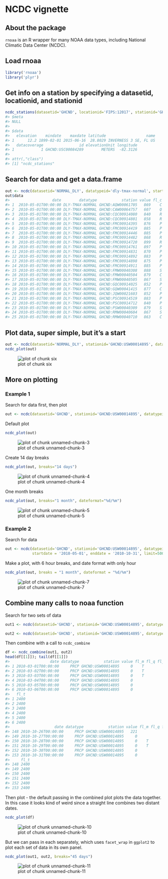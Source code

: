 <!--
%\VignetteEngine{knitr::knitr}
%\VignetteIndexEntry{ncdc vignette}
%\VignetteEncoding{UTF-8}
-->



NCDC vignette
======

## About the package

`rnoaa` is an R wrapper for many NOAA data types, including National Climatic Data Center (NCDC).

## Load rnoaa


```r
library('rnoaa')
library('plyr')
```

## Get info on a station by specifying a datasetid, locationid, and stationid


```r
ncdc_stations(datasetid='GHCND', locationid='FIPS:12017', stationid='GHCND:USC00084289')
#> $meta
#> NULL
#> 
#> $data
#>   elevation    mindate    maxdate latitude                  name
#> 1      12.2 1899-02-01 2015-06-16  28.8029 INVERNESS 3 SE, FL US
#>   datacoverage                id elevationUnit longitude
#> 1            1 GHCND:USC00084289        METERS  -82.3126
#> 
#> attr(,"class")
#> [1] "ncdc_stations"
```

## Search for data and get a data.frame


```r
out <- ncdc(datasetid='NORMAL_DLY', datatypeid='dly-tmax-normal', startdate = '2010-05-01', enddate = '2010-05-10')
out$data
#>                   date        datatype           station value fl_c
#> 1  2010-05-01T00:00:00 DLY-TMAX-NORMAL GHCND:AQW00061705   869    C
#> 2  2010-05-01T00:00:00 DLY-TMAX-NORMAL GHCND:CAW00064757   607    Q
#> 3  2010-05-01T00:00:00 DLY-TMAX-NORMAL GHCND:CQC00914080   840    R
#> 4  2010-05-01T00:00:00 DLY-TMAX-NORMAL GHCND:CQC00914801   858    R
#> 5  2010-05-01T00:00:00 DLY-TMAX-NORMAL GHCND:FMC00914395   876    P
#> 6  2010-05-01T00:00:00 DLY-TMAX-NORMAL GHCND:FMC00914419   885    P
#> 7  2010-05-01T00:00:00 DLY-TMAX-NORMAL GHCND:FMC00914446   885    P
#> 8  2010-05-01T00:00:00 DLY-TMAX-NORMAL GHCND:FMC00914482   868    R
#> 9  2010-05-01T00:00:00 DLY-TMAX-NORMAL GHCND:FMC00914720   899    R
#> 10 2010-05-01T00:00:00 DLY-TMAX-NORMAL GHCND:FMC00914761   897    P
#> 11 2010-05-01T00:00:00 DLY-TMAX-NORMAL GHCND:FMC00914831   870    P
#> 12 2010-05-01T00:00:00 DLY-TMAX-NORMAL GHCND:FMC00914892   883    P
#> 13 2010-05-01T00:00:00 DLY-TMAX-NORMAL GHCND:FMC00914898   875    P
#> 14 2010-05-01T00:00:00 DLY-TMAX-NORMAL GHCND:FMC00914911   885    P
#> 15 2010-05-01T00:00:00 DLY-TMAX-NORMAL GHCND:FMW00040308   888    S
#> 16 2010-05-01T00:00:00 DLY-TMAX-NORMAL GHCND:FMW00040504   879    C
#> 17 2010-05-01T00:00:00 DLY-TMAX-NORMAL GHCND:FMW00040505   867    S
#> 18 2010-05-01T00:00:00 DLY-TMAX-NORMAL GHCND:GQC00914025   852    P
#> 19 2010-05-01T00:00:00 DLY-TMAX-NORMAL GHCND:GQW00041415   877    C
#> 20 2010-05-01T00:00:00 DLY-TMAX-NORMAL GHCND:JQW00021603   852    P
#> 21 2010-05-01T00:00:00 DLY-TMAX-NORMAL GHCND:PSC00914519   883    P
#> 22 2010-05-01T00:00:00 DLY-TMAX-NORMAL GHCND:PSC00914712   840    P
#> 23 2010-05-01T00:00:00 DLY-TMAX-NORMAL GHCND:PSW00040309   879    S
#> 24 2010-05-01T00:00:00 DLY-TMAX-NORMAL GHCND:RMW00040604   867    S
#> 25 2010-05-01T00:00:00 DLY-TMAX-NORMAL GHCND:RMW00040710   863    C
```

## Plot data, super simple, but it's a start


```r
out <- ncdc(datasetid='NORMAL_DLY', stationid='GHCND:USW00014895', datatypeid='dly-tmax-normal', startdate = '2010-01-01', enddate = '2010-12-10', limit = 300)
ncdc_plot(out)
```

![plot of chunk six](figure/six-1.png) 

## More on plotting

### Example 1

Search for data first, then plot


```r
out <- ncdc(datasetid='GHCND', stationid='GHCND:USW00014895', datatypeid='PRCP', startdate = '2010-05-01', enddate = '2010-10-31', limit=500)
```

Default plot


```r
ncdc_plot(out)
```

![plot of chunk unnamed-chunk-3](figure/unnamed-chunk-3-1.png)

Create 14 day breaks


```r
ncdc_plot(out, breaks="14 days")
```

![plot of chunk unnamed-chunk-4](figure/unnamed-chunk-4-1.png)

One month breaks


```r
ncdc_plot(out, breaks="1 month", dateformat="%d/%m")
```

![plot of chunk unnamed-chunk-5](figure/unnamed-chunk-5-1.png)

### Example 2

Search for data


```r
out <- ncdc(datasetid='GHCND', stationid='GHCND:USW00014895', datatypeid='PRCP',
            startdate = '2010-05-01', enddate = '2010-10-31', limit=500)
```

Make a plot, with 6 hour breaks, and date format with only hour


```r
ncdc_plot(out, breaks = "1 month", dateformat = "%d/%m")
```

![plot of chunk unnamed-chunk-7](figure/unnamed-chunk-7-1.png)

## Combine many calls to noaa function

Search for two sets of data


```r
out1 <- ncdc(datasetid='GHCND', stationid='GHCND:USW00014895', datatypeid='PRCP', startdate = '2010-03-01', enddate = '2010-05-31', limit=500)

out2 <- ncdc(datasetid='GHCND', stationid='GHCND:USW00014895', datatypeid='PRCP', startdate = '2010-09-01', enddate = '2010-10-31', limit=500)
```

Then combine with a call to `ncdc_combine`


```r
df <- ncdc_combine(out1, out2)
head(df[[1]]); tail(df[[1]])
#>                  date datatype           station value fl_m fl_q fl_so
#> 1 2010-03-01T00:00:00     PRCP GHCND:USW00014895     0    T          0
#> 2 2010-03-02T00:00:00     PRCP GHCND:USW00014895     0    T          0
#> 3 2010-03-03T00:00:00     PRCP GHCND:USW00014895     0    T          0
#> 4 2010-03-04T00:00:00     PRCP GHCND:USW00014895     0               0
#> 5 2010-03-05T00:00:00     PRCP GHCND:USW00014895     0               0
#> 6 2010-03-06T00:00:00     PRCP GHCND:USW00014895     0               0
#>   fl_t
#> 1 2400
#> 2 2400
#> 3 2400
#> 4 2400
#> 5 2400
#> 6 2400
#>                    date datatype           station value fl_m fl_q fl_so
#> 148 2010-10-26T00:00:00     PRCP GHCND:USW00014895   221               0
#> 149 2010-10-27T00:00:00     PRCP GHCND:USW00014895     0               0
#> 150 2010-10-28T00:00:00     PRCP GHCND:USW00014895     0    T          0
#> 151 2010-10-29T00:00:00     PRCP GHCND:USW00014895     0    T          0
#> 152 2010-10-30T00:00:00     PRCP GHCND:USW00014895     0               0
#> 153 2010-10-31T00:00:00     PRCP GHCND:USW00014895     0               0
#>     fl_t
#> 148 2400
#> 149 2400
#> 150 2400
#> 151 2400
#> 152 2400
#> 153 2400
```

Then plot - the default passing in the combined plot plots the data together. In this case it looks kind of weird since a straight line combines two distant dates.


```r
ncdc_plot(df)
```

![plot of chunk unnamed-chunk-10](figure/unnamed-chunk-10-1.png) 

But we can pass in each separately, which uses `facet_wrap` in `ggplot2` to plot each set of data in its own panel.


```r
ncdc_plot(out1, out2, breaks="45 days")
```

![plot of chunk unnamed-chunk-11](figure/unnamed-chunk-11-1.png) 

